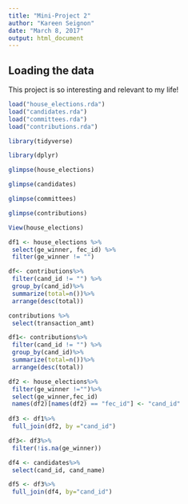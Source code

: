 ```yaml
---
title: "Mini-Project 2"
author: "Kareen Seignon"
date: "March 8, 2017"
output: html_document
---
```



## Loading the data

This project is so interesting and relevant to my life!

```r
load("house_elections.rda")
load("candidates.rda")
load("committees.rda")
load("contributions.rda")
```
```r
library(tidyverse)
```
```r
library(dplyr)
```

```r
glimpse(house_elections)
```
```r
glimpse(candidates)
```
```r
glimpse(committees)
```
```r
glimpse(contributions)
```
```r
View(house_elections)
```
```r
df1 <- house_elections %>% 
 select(ge_winner, fec_id) %>% 
 filter(ge_winner != "")
```
```r
df<- contributions%>%
 filter(cand_id != "") %>%
 group_by(cand_id)%>%
 summarize(total=n())%>%
 arrange(desc(total))
```

```r
contributions %>% 
 select(transaction_amt)
```
```r
df1<- contributions%>%
 filter(cand_id != "") %>%
 group_by(cand_id)%>%
 summarize(total=n())%>%
 arrange(desc(total))

df2 <- house_elections%>%
 filter(ge_winner !="")%>%
 select(ge_winner,fec_id)
 names(df2)[names(df2) == "fec_id"] <- "cand_id"
 
df3 <- df1%>%
 full_join(df2, by ="cand_id")

df3<- df3%>%
 filter(!is.na(ge_winner))

df4 <- candidates%>%
 select(cand_id, cand_name)

df5 <- df3%>%
 full_join(df4, by="cand_id")
```
```r

```




